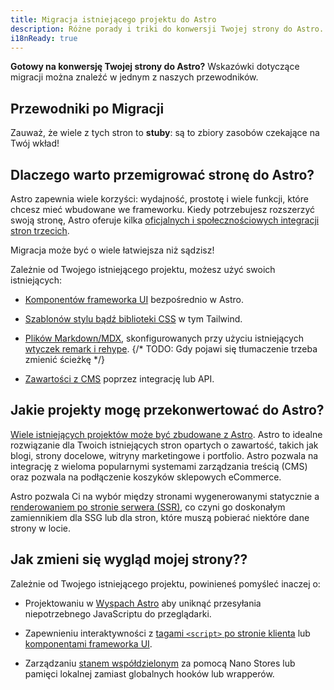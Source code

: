 ```yaml
---
title: Migracja istniejącego projektu do Astro
description: Różne porady i triki do konwersji Twojej strony do Astro.
i18nReady: true
---
```


**Gotowy na konwersję Twojej strony do Astro?** Wskazówki dotyczące migracji można znaleźć w jednym z naszych przewodników.

## Przewodniki po Migracji

<MigrationGuidesNav />

Zauważ, że wiele z tych stron to **stuby**: są to zbiory zasobów czekające na Twój wkład!

## Dlaczego warto przemigrować stronę do Astro?

Astro zapewnia wiele korzyści: wydajność, prostotę i wiele funkcji, które chcesz mieć wbudowane we frameworku. Kiedy potrzebujesz rozszerzyć swoją stronę, Astro oferuje kilka [oficjalnych i społecznościowych integracji stron trzecich](https://astro.build/integrations).

Migracja może być o wiele łatwiejsza niż sądzisz!

Zależnie od Twojego istniejącego projektu, możesz użyć swoich istniejących:

- [Komponentów frameworka UI](/pl/guides/framework-components/) bezpośrednio w Astro. 

- [Szablonów stylu bądź biblioteki CSS](/pl/guides/styling/) w tym Tailwind.

- [Plików Markdown/MDX](/pl/guides/markdown-content/), skonfigurowanych przy użyciu istniejących [wtyczek remark i rehype](/en/guides/markdown-content/#markdown-plugins). {/* TODO: Gdy pojawi się tłumaczenie trzeba zmienić ścieżkę */}

- [Zawartości z CMS](/pl/guides/cms/) poprzez integrację lub API.


## Jakie projekty mogę przekonwertować do Astro?

[Wiele istniejących projektów może być zbudowane z Astro](/pl/concepts/why-astro/). Astro to idealne rozwiązanie dla Twoich istniejących stron opartych o zawartość, takich jak blogi, strony docelowe, witryny marketingowe i portfolio. Astro pozwala na integrację z wieloma popularnymi systemami zarządzania treścią (CMS) oraz pozwala na podłączenie koszyków sklepowych eCommerce.

Astro pozwala Ci na wybór między stronami wygenerowanymi statycznie a [renderowaniem po stronie serwera (SSR)](/pl/guides/server-side-rendering/), co czyni go doskonałym zamiennikiem dla SSG lub dla stron, które muszą pobierać niektóre dane strony w locie.

## Jak zmieni się wygląd mojej strony??

Zależnie od Twojego istniejącego projektu, powinieneś pomyśleć inaczej o:

- Projektowaniu w [Wyspach Astro](/pl/concepts/islands/#czym-jest-wyspa) aby uniknąć przesyłania niepotrzebnego JavaScriptu do przeglądarki.

- Zapewnieniu interaktywności z [tagami `<script>` po stronie klienta](/pl/guides/client-side-scripts/) lub [komponentami frameworka UI](/pl/guides/framework-components/).

- Zarządzaniu [stanem współdzielonym](/pl/recipes/sharing-state-islands/) za pomocą Nano Stores lub pamięci lokalnej zamiast globalnych hooków lub wrapperów.

